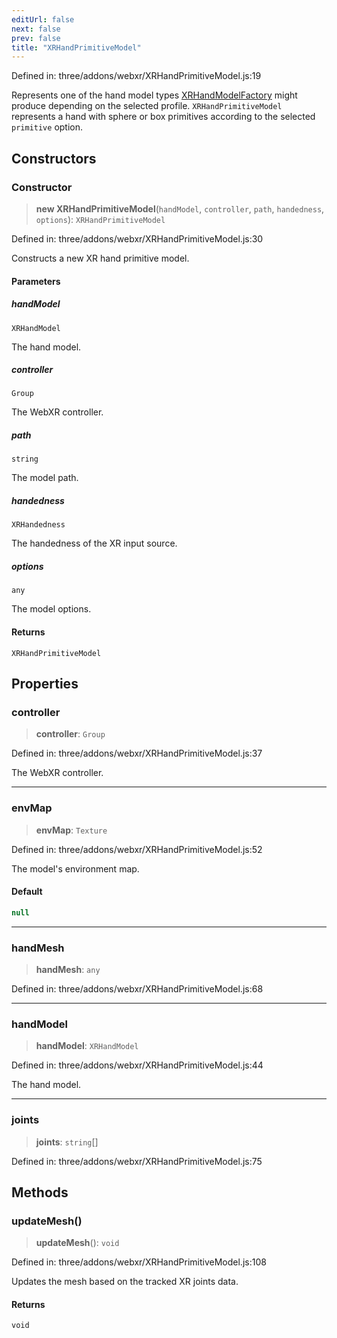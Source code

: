 ```yaml
---
editUrl: false
next: false
prev: false
title: "XRHandPrimitiveModel"
---
```


Defined in: three/addons/webxr/XRHandPrimitiveModel.js:19

Represents one of the hand model types [XRHandModelFactory](XRHandModelFactory.html) might produce
depending on the selected profile. `XRHandPrimitiveModel` represents a hand
with sphere or box primitives according to the selected `primitive` option.

## Constructors

### Constructor

> **new XRHandPrimitiveModel**(`handModel`, `controller`, `path`, `handedness`, `options`): `XRHandPrimitiveModel`

Defined in: three/addons/webxr/XRHandPrimitiveModel.js:30

Constructs a new XR hand primitive model.

#### Parameters

##### handModel

`XRHandModel`

The hand model.

##### controller

`Group`

The WebXR controller.

##### path

`string`

The model path.

##### handedness

`XRHandedness`

The handedness of the XR input source.

##### options

`any`

The model options.

#### Returns

`XRHandPrimitiveModel`

## Properties

### controller

> **controller**: `Group`

Defined in: three/addons/webxr/XRHandPrimitiveModel.js:37

The WebXR controller.

***

### envMap

> **envMap**: `Texture`

Defined in: three/addons/webxr/XRHandPrimitiveModel.js:52

The model's environment map.

#### Default

```ts
null
```

***

### handMesh

> **handMesh**: `any`

Defined in: three/addons/webxr/XRHandPrimitiveModel.js:68

***

### handModel

> **handModel**: `XRHandModel`

Defined in: three/addons/webxr/XRHandPrimitiveModel.js:44

The hand model.

***

### joints

> **joints**: `string`[]

Defined in: three/addons/webxr/XRHandPrimitiveModel.js:75

## Methods

### updateMesh()

> **updateMesh**(): `void`

Defined in: three/addons/webxr/XRHandPrimitiveModel.js:108

Updates the mesh based on the tracked XR joints data.

#### Returns

`void`
